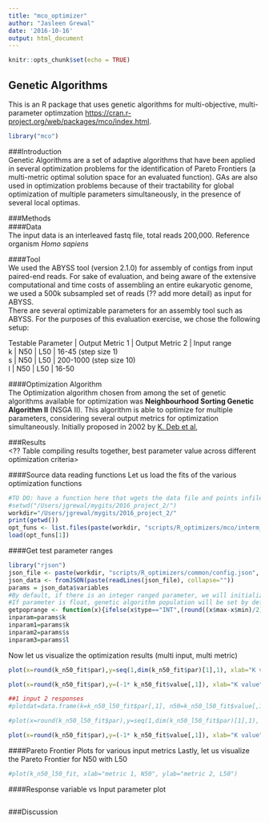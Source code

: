 ```yaml
---
title: "mco_optimizer"
author: "Jasleen Grewal"
date: '2016-10-16'
output: html_document
---
```


```r
knitr::opts_chunk$set(echo = TRUE)
```

## Genetic Algorithms
This is an R package that uses genetic algorithms for multi-objective, multi-parameter optimzation <https://cran.r-project.org/web/packages/mco/index.html>.

```r
library("mco")
```

###Introduction  
Genetic Algorithms are a set of adaptive algorithms that have been applied in several optimization problems for the identification of Pareto Frontiers (a multi-metric optimal solution space for an evaluated function). GAs are also used in optimization problems because of their tractability for global optimization of multiple parameters simultaneously, in the presence of several local optimas.  

###Methods    
####Data  
The input data is an interleaved fastq file, total reads 200,000. Reference organism *Homo sapiens*   

####Tool  
We used the ABYSS tool (version 2.1.0) for assembly of contigs from input paired-end reads. For sake of evaluation, and being aware of the extensive computational and time costs of assembling an entire eukaryotic genome, we used a 500k subsampled set of reads (?? add more detail) as input for ABYSS.  
There are several optimizable parameters for an assembly tool such as ABYSS. For the purposes of this evaluation exercise, we chose the following setup:  

Testable Parameter | Output Metric 1 | Output Metric 2 | Input range  
k | N50 | L50 | 16-45 (step size 1)  
s | N50 | L50 | 200-1000 (step size 10)  
l | N50 | L50 | 16-50  

####Optimization Algorithm   
The Optimization algorithm chosen from among the set of genetic algorithms available for optimization was **Neighbourhood Sorting Genetic Algorithm II** (NSGA II). This algorithm is able to optimize for multiple parameters, considering several output metrics for optimization simultaneously. Initially proposed in 2002 by [K. Deb et al]("http://ieeexplore.ieee.org/document/996017/"),  

###Results   
<?? Table compiling results together, best parameter value across different optimization criteria>  

####Source data reading functions 
Let us load the fits of the various optimization functions
```r
#TO DO: have a function here that wgets the data file and points infile var to downloaded file
#setwd("/Users/jgrewal/mygits/2016_project_2/")
workdir="/Users/jgrewal/mygits/2016_project_2/"
print(getwd())
opt_funs <- list.files(paste(workdir, "scripts/R_optimizers/mco/interm_objs/", sep="/"), full.names=TRUE, pattern="obj")
load(opt_funs[1])
```

####Get test parameter ranges
```r
library("rjson")
json_file <- paste(workdir, "scripts/R_optimizers/common/config.json", sep="/")
json_data <- fromJSON(paste(readLines(json_file), collapse=""))
params = json_data$variables
#By default, if there is an integer ranged parameter, we will initialize the genetic algorithm population to half the size of the range of this parameter
#If parameter is float, genetic algorithm population will be set by default to the range to the parameter
getpoprange <- function(x){ifelse(x$type=="INT",(round((x$max-x$min)/2) - (round((x$max-x$min)/2) %% 4)), ((x$max-x$min) - ((x$max-x$min) %% 4)))}
inparam=params$k
inparam1=params$k
inparam2=params$s
inparam3=params$l
```

Now let us visualize the optimization results (multi input, multi metric)
```r
plot(x=round(k_n50_fit$par),y=seq(1,dim(k_n50_fit$par)[1],1), xlab="K value", ylab="Population individual", main="Parameter space at final iteration \n Optimization over \nObjective function N50", xlim=c(inparam$min,inparam$max))

plot(x=round(k_n50_fit$par),y=(-1* k_n50_fit$value[,1]), xlab="K value", ylab="Optimal N50", main="Convergent solution space \n Optimization over \nObjective function N50", xlim=c(inparam$min,inparam$max))

##1 input 2 responses
#plotdat=data.frame(k=k_n50_l50_fit$par[,1], n50=k_n50_l50_fit$value[,1], l50=k_n50_l50_fit$value[,2], model="k_n50_l50")

#plot(x=round(k_n50_l50_fit$par),y=seq(1,dim(k_n50_l50_fit$par)[1],1), xlab="K value", ylab="Population individual", main="Parameter space at final iteration \n Joint optimization over \nObjective functions N50 and L50", xlim=c(inparam$min, inparam$max))

plot(x=round(k_n50_fit$par),y=(-1* k_n50_fit$value[,1]), xlab="K value", ylab="Optimal N50", main="Convergent solution space \n Optimization over \nObjective function N50", xlim=c(inparam$min,inparam$max))
```

####Pareto Frontier Plots for various input metrics
Lastly, let us visualize the Pareto Frontier for N50 with L50
```r
#plot(k_n50_l50_fit, xlab="metric 1, N50", ylab="metric 2, L50")
```

####Response variable vs Input parameter plot
```r

```

###Discussion  

